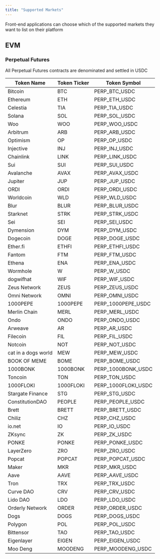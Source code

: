 ```yaml
---
title: "Supported Markets"
---
```


<Note>
  Front-end applications can choose which of the supported markets they want to list on their
  platform
</Note>

## EVM

### Perpetual Futures

<Note>All Perpetual Futures contracts are denominated and settled in USDC</Note>

| Token Name          | Token Ticker | Token Symbol        |
|---------------------|--------------|---------------------|
| Bitcoin             | BTC          | PERP_BTC_USDC       |
| Ethereum            | ETH          | PERP_ETH_USDC       |
| Celestia            | TIA          | PERP_TIA_USDC       |
| Solana              | SOL          | PERP_SOL_USDC       |
| Woo                 | WOO          | PERP_WOO_USDC       |
| Arbitrum            | ARB          | PERP_ARB_USDC       |
| Optimism            | OP           | PERP_OP_USDC        |
| Injective           | INJ          | PERP_INJ_USDC       |
| Chainlink           | LINK         | PERP_LINK_USDC      |
| Sui                 | SUI          | PERP_SUI_USDC       |
| Avalanche           | AVAX         | PERP_AVAX_USDC      |
| Jupiter             | JUP          | PERP_JUP_USDC       |
| ORDI                | ORDI         | PERP_ORDI_USDC      |
| Worldcoin           | WLD          | PERP_WLD_USDC       |
| Blur                | BLUR         | PERP_BLUR_USDC      |
| Starknet            | STRK         | PERP_STRK_USDC      |
| Sei                 | SEI          | PERP_SEI_USDC       |
| Dymension           | DYM          | PERP_DYM_USDC       |
| Dogecoin            | DOGE         | PERP_DOGE_USDC      |
| Ether.fi            | ETHFI        | PERP_ETHFI_USDC     |
| Fantom              | FTM          | PERP_FTM_USDC       |
| Ethena              | ENA          | PERP_ENA_USDC       |
| Wormhole            | W            | PERP_W_USDC         |
| dogwifhat           | WIF          | PERP_WIF_USDC       |
| Zeus Network        | ZEUS         | PERP_ZEUS_USDC      |
| Omni Network        | OMNI         | PERP_OMNI_USDC      |
| 1000PEPE            | 1000PEPE     | PERP_1000PEPE_USDC  |
| Merlin Chain        | MERL         | PERP_MERL_USDC      |
| Ondo                | ONDO         | PERP_ONDO_USDC      |
| Arweave             | AR           | PERP_AR_USDC        |
| Filecoin            | FIL          | PERP_FIL_USDC       |
| Notcoin             | NOT          | PERP_NOT_USDC       |
| cat in a dogs world | MEW          | PERP_MEW_USDC       |
| BOOK OF MEME        | BOME         | PERP_BOME_USDC      |
| 1000BONK            | 1000BONK     | PERP_1000BONK_USDC  |
| Toncoin             | TON          | PERP_TON_USDC       |
| 1000FLOKI           | 1000FLOKI    | PERP_1000FLOKI_USDC |
| Stargate Finance    | STG          | PERP_STG_USDC       |
| ConstitutionDAO     | PEOPLE       | PERP_PEOPLE_USDC    |
| Brett               | BRETT        | PERP_BRETT_USDC     |
| Chiliz              | CHZ          | PERP_CHZ_USDC       |
| io.net              | IO           | PERP_IO_USDC        |
| ZKsync              | ZK           | PERP_ZK_USDC        |
| PONKE               | PONKE        | PERP_PONKE_USDC     |
| LayerZero           | ZRO          | PERP_ZRO_USDC       |
| Popcat              | POPCAT       | PERP_POPCAT_USDC    |
| Maker               | MKR          | PERP_MKR_USDC       |
| Aave                | AAVE         | PERP_AAVE_USDC      |
| Tron                | TRX          | PERP_TRX_USDC       |
| Curve DAO           | CRV          | PERP_CRV_USDC       |
| Lido DAO            | LDO          | PERP_LDO_USDC       |
| Orderly Network     | ORDER        | PERP_ORDER_USDC     |
| Dogs                | DOGS         | PERP_DOGS_USDC      |
| Polygon             | POL          | PERP_POL_USDC       |
| Bittensor           | TAO          | PERP_TAO_USDC       |
| Eigenlayer          | EIGEN        | PERP_EIGEN_USDC     |
| Moo Deng            | MOODENG      | PERP_MOODENG_USDC   |
